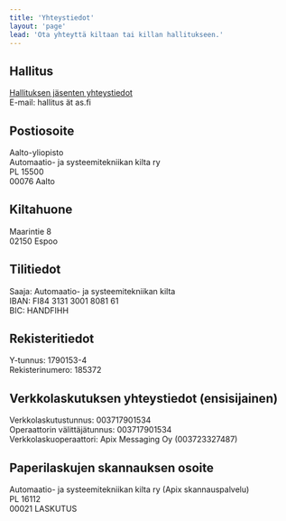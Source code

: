```yaml
---
title: 'Yhteystiedot'
layout: 'page'
lead: 'Ota yhteyttä kiltaan tai killan hallitukseen.'
---
```


## Hallitus

<a target="_blank" href="/guild/board">Hallituksen jäsenten yhteystiedot</a><br />
E-mail: hallitus ät as.fi

## Postiosoite

Aalto-yliopisto\
Automaatio- ja systeemitekniikan kilta ry\
PL 15500\
00076 Aalto

## Kiltahuone

Maarintie 8\
02150 Espoo

## Tilitiedot

Saaja: Automaatio- ja systeemitekniikan kilta\
IBAN: FI84 3131 3001 8081 61\
BIC: HANDFIHH

## Rekisteritiedot

Y-tunnus: 1790153-4\
Rekisterinumero: 185372

## Verkkolaskutuksen yhteystiedot (ensisijainen)

Verkkolaskutustunnus: 003717901534\
Operaattorin välittäjätunnus: 003717901534\
Verkkolaskuoperaattori: Apix Messaging Oy (003723327487)

## Paperilaskujen skannauksen osoite

Automaatio- ja systeemitekniikan kilta ry (Apix skannauspalvelu)\
PL 16112\
00021 LASKUTUS
